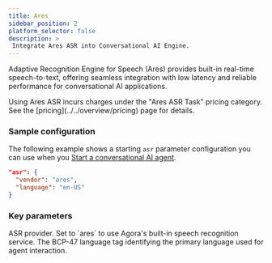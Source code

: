 ```yaml
---
title: Ares
sidebar_position: 2
platform_selector: false
description: >
 Integrate Ares ASR into Conversational AI Engine.
---
```



Adaptive Recognition Engine for Speech (Ares) provides built-in real-time speech-to-text, offering seamless integration with low latency and reliable performance for conversational AI applications.

<Admonition type="info">
Using Ares ASR incurs charges under the "Ares ASR Task" pricing category. See the [pricing](../../overview/pricing) page for details.
 </Admonition>

### Sample configuration

The following example shows a starting `asr` parameter configuration you can use when you [Start a conversational AI agent](../../rest-api/join).

```json
"asr": {
  "vendor": "ares",
  "language": "en-US"
}
```

### Key parameters

<ParameterList title="asr" required={true}>
 <Parameter name="vendor" type="string" required={true}>
 ASR provider. Set to `ares` to use Agora's built-in speech recognition service.
 </Parameter>
 <Parameter name="language" type="string" required={true} possibleValues="ar-EG, ar-JO, ar-SA, ar-AE, bn-IN, zh-CN, zh-HK, zh-TW, nl-NL, en-IN, en-US, fil-PH, fr-FR, de-DE, gu-IN, he-IL, hi-IN, id-ID, it-IT, ja-JP, kn-IN, ko-KR, ms-MY, fa-IR, pt-PT, ru-RU, es-ES, ta-IN, te-IN, th-TH, tr-TR, vi-VN">  
 The BCP-47 language tag identifying the primary language used for agent interaction. 
 </Parameter>
</ParameterList>

